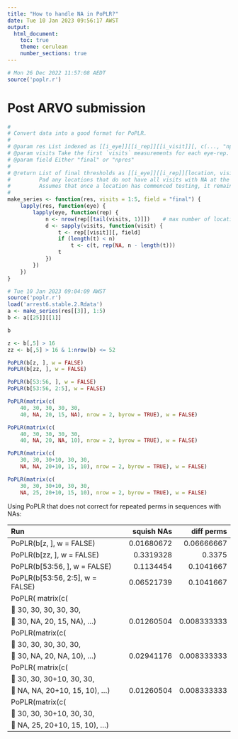 ```yaml
---
title: "How to handle NA in PoPLR?"
date: Tue 10 Jan 2023 09:56:17 AWST
output:
  html_document:
    toc: true
    theme: cerulean
    number_sections: true
---
```


```r
# Mon 26 Dec 2022 11:57:08 AEDT
source('poplr.r')
```

# Post ARVO submission

```r
#
# Convert data into a good format for PoPLR.
#
# @param res List indexed as [[i_eye]][[i_rep]][[i_visit]][, c(..., "npres", "final")]
# @param visits Take the first `visits` measurements for each eye-rep.
# @param field Either "final" or "npres"
#
# @return List of final thresholds as [[i_eye]][[i_rep]][location, visit].
#         Pad any locations that do not have all visits with NA at the early visits.
#         Assumes that once a location has commenced testing, it remains tested.
#
make_series <- function(res, visits = 1:5, field = "final") {
    lapply(res, function(eye) {
        lapply(eye, function(rep) {
            n <- nrow(rep[[tail(visits, 1)]])    # max number of locations for this rep
            d <- sapply(visits, function(visit) {
                t <- rep[[visit]][, field]
                if (length(t) < n)
                    t <- c(t, rep(NA, n - length(t)))
                t
            })
        })
    })
}
```


```r
# Tue 10 Jan 2023 09:04:09 AWST
source('poplr.r')
load('arrest6.stable.2.Rdata')
a <- make_series(res[[3]], 1:5)
b <- a[[25]][[1]]

b

z <- b[,5] > 16
zz <- b[,5] > 16 & 1:nrow(b) <= 52

PoPLR(b[z, ], w = FALSE)
PoPLR(b[zz, ], w = FALSE)

PoPLR(b[53:56, ], w = FALSE)
PoPLR(b[53:56, 2:5], w = FALSE)

PoPLR(matrix(c(
    40, 30, 30, 30, 30,
    40, NA, 20, 15, NA), nrow = 2, byrow = TRUE), w = FALSE)

PoPLR(matrix(c(
    40, 30, 30, 30, 30,
    40, NA, 20, NA, 10), nrow = 2, byrow = TRUE), w = FALSE)

PoPLR(matrix(c(
    30, 30, 30+10, 30, 30,
    NA, NA, 20+10, 15, 10), nrow = 2, byrow = TRUE), w = FALSE)

PoPLR(matrix(c(
    30, 30, 30+10, 30, 30,
    NA, 25, 20+10, 15, 10), nrow = 2, byrow = TRUE), w = FALSE)
```

Using PoPLR that does not correct for repeated perms in sequences with NAs:
 
|  Run                             | squish NAs   | diff perms    |
|:---------------------------------|-------------:|--------------:|
| PoPLR(b[z, ], w = FALSE)         |  0.01680672  |   0.06666667  |
| PoPLR(b[zz, ], w = FALSE)        |  0.3319328   |   0.3375      |
| PoPLR(b[53:56, ], w = FALSE)     |  0.1134454   |   0.1041667   |
| PoPLR(b[53:56, 2:5], w = FALSE)  |  0.06521739  |   0.1041667   |
| PoPLR( matrix(c(                 |              |             |
|  &#12;  30, 30, 30, 30, 30,          |               |               |
|  &#12;  30, NA, 20, 15, NA), ...)    | 0.01260504    | 0.008333333   |
|PoPLR(matrix(c(                       |               |               |                 
|  &#12;  30, 30, 30, 30, 30,          |               |               | 
|  &#12;  30, NA, 20, NA, 10), ...)    | 0.02941176    | 0.008333333   |
| PoPLR( matrix(c(                     |               |               |
|  &#12;   30, 30, 30+10, 30, 30,      |               |               |
|  &#12;   NA, NA, 20+10, 15, 10), ...)| 0.01260504    | 0.008333333   |
|PoPLR(matrix(c(                       |               |               |                 
|  &#12;  30, 30, 30+10, 30, 30,       |  | | 
|  &#12;  NA, 25, 20+10, 15, 10), ...) |  | |